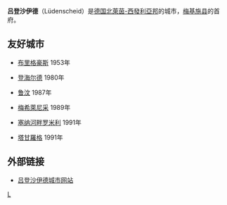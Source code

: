 {{noteTA
|1 =zh-hans:威斯特法伦; zh-tw:西發利亞; zh-hant:西發里亞; zh-hk:西法倫; 
|2 =zh-hans:联邦州; zh-hant:邦;
|3 =zh-hans:县; zh-hant:郡;
}}
{{德国城市
| 代表圖像 = Luedenscheid-Rathaus1-Bubo.JPG
| 圖像說明 = 市政府大樓
| 市徽图 = Image:DEU Lüdenscheid COA.svg
| 在德国内的位置图 = Image:Lage der Stadt Lüdenscheid in Deutschland.png
| 所属联邦州 = 北莱茵-威斯特法伦
| 所属行政区 = 阿恩斯贝格行政区
| 所属县 = 梅基施县
| 坐标纬度 = 51
| 坐标纬度分 = 13
| 坐标经度 = 7
| 坐标经度分 = 38
| 海拔高度 = 232-539
| 面积 = 86.73
| 人口 = 72894
| 统计时间 = 2017年12月31日
| 人口密度 = 838
| 邮政编码 = 58507-58515
| 电话区号 = 02351
| 汽车牌号 = MK
| 政府地址 = Rathausplatz 2<br />58507 Lüdenscheid
| 政府网站 = www.luedenscheid.de
|}}

'''吕登沙伊德'''（Lüdenscheid）是[[德国|德国]][[北莱茵-威斯特法伦|北萊茵-西發利亞邦]]的城市，[[梅基施县|梅基施县]]的首府。

==友好城市==
* {{GBR}}[[布里格豪斯|布里格豪斯]] 1953年
* {{NLD}}[[登海尔德|登海尔德]] 1980年
* {{BEL}}[[鲁汶|鲁汶]] 1987年
* {{POL}}[[梅希萊尼采|梅希萊尼采]] 1989年
* {{FRA}}[[塞纳河畔罗米利_(奥布省)|塞纳河畔罗米利]] 1991年
* {{RUS}}[[塔甘羅格|塔甘羅格]] 1991年

{{clear}}

== 外部链接 ==
{{Commonscat|Lüdenscheid}}
* [http://www.luedenscheid.de/ 吕登沙伊德城市网站]{{Wayback|url=http://www.luedenscheid.de/ |date=19981111191353 }}

{{Authority control}}
[[Category:北莱茵-威斯特法伦州市镇|L]]